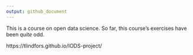 ```yaml
---
output: github_document
---
```


This is a course on open data science. So far, this course's exercises have been *quite* odd.

https://tlindfors.github.io/IODS-project/

